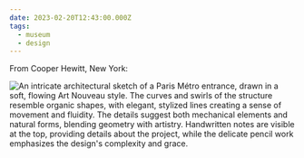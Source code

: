 ```yaml
---
date: 2023-02-20T12:43:00.000Z
tags:
  - museum
  - design
---
```

From Cooper Hewitt, New York:

![An intricate architectural sketch of a Paris Métro entrance, drawn in a soft, flowing Art Nouveau style. The curves and swirls of the structure resemble organic shapes, with elegant, stylized lines creating a sense of movement and fluidity. The details suggest both mechanical elements and natural forms, blending geometry with artistry. Handwritten notes are visible at the top, providing details about the project, while the delicate pencil work emphasizes the design's complexity and grace.](/assets/art/20230220-paris-le-metropolitain.jpg "<i>Paris, Le Métropolitain</i>, by Hector Guimard")